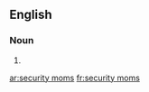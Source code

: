 ==English==

===Noun===
{{head|en|plural}}

# {{plural of|security mom|lang=en|nocat=1}}

[[ar:security moms]]
[[fr:security moms]]
